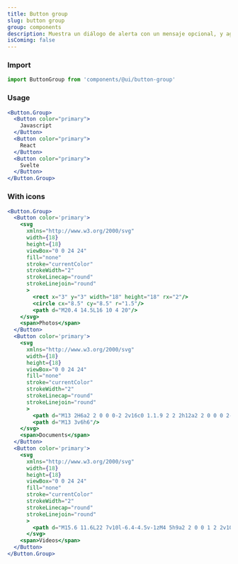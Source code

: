 ```yaml
---
title: Button group
slug: button group
group: components
description: Muestra un diálogo de alerta con un mensaje opcional, y aguardará hasta que el usuario cierre la ventana de diálogo.
isComing: false
---
```


### Import

```js
import ButtonGroup from 'components/@ui/button-group'
```

### Usage

```jsx
<Button.Group>
  <Button color="primary">
    Javascript
  </Button>
  <Button color="primary">
    React
  </Button>
  <Button color="primary">
    Svelte
  </Button>
</Button.Group>
```

### With icons

```jsx
<Button.Group>
  <Button color='primary'>
    <svg 
      xmlns="http://www.w3.org/2000/svg" 
      width={18} 
      height={18} 
      viewBox="0 0 24 24" 
      fill="none" 
      stroke="currentColor" 
      strokeWidth="2" 
      strokeLinecap="round" 
      strokeLinejoin="round"
      >
        <rect x="3" y="3" width="18" height="18" rx="2"/>
        <circle cx="8.5" cy="8.5" r="1.5"/>
        <path d="M20.4 14.5L16 10 4 20"/>
    </svg>
    <span>Photos</span>
  </Button>
  <Button color='primary'>
    <svg 
      xmlns="http://www.w3.org/2000/svg" 
      width={18} 
      height={18} 
      viewBox="0 0 24 24" 
      fill="none" 
      stroke="currentColor" 
      strokeWidth="2" 
      strokeLinecap="round" 
      strokeLinejoin="round"
      >
        <path d="M13 2H6a2 2 0 0 0-2 2v16c0 1.1.9 2 2 2h12a2 2 0 0 0 2-2V9l-7-7z"/>
        <path d="M13 3v6h6"/>
    </svg>
    <span>Documents</span>
  </Button>
  <Button color='primary'>
    <svg 
      xmlns="http://www.w3.org/2000/svg" 
      width={18} 
      height={18} 
      viewBox="0 0 24 24" 
      fill="none" 
      stroke="currentColor" 
      strokeWidth="2" 
      strokeLinecap="round" 
      strokeLinejoin="round"
      >
        <path d="M15.6 11.6L22 7v10l-6.4-4.5v-1zM4 5h9a2 2 0 0 1 2 2v10a2 2 0 0 1-2 2H4a2 2 0 0 1-2-2V7c0-1.1.9-2 2-2z"/>
      </svg>
    <span>Videos</span>
  </Button>
</Button.Group>
```
